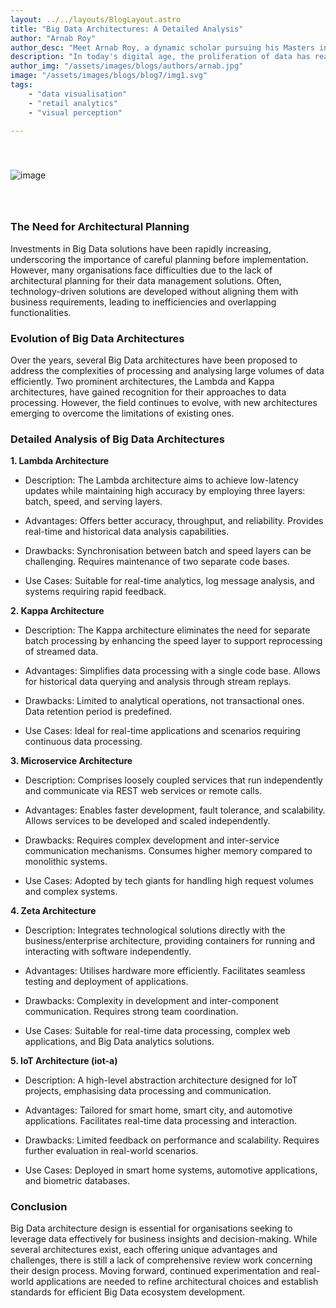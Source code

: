 ```yaml
---
layout: ../../layouts/BlogLayout.astro
title: "Big Data Architectures: A Detailed Analysis"
author: "Arnab Roy"
author_desc: "Meet Arnab Roy, a dynamic scholar pursuing his Masters in Data Science and Management from the prestigious institutes, IIT Ropar and IIM Amritsar. With a fervent dedication to mastering the fusion of data science and business acumen, Arnab navigates the realms of academia and industry with unwavering curiosity and a relentless pursuit of excellence. His passion for unlocking insights and driving innovation propels him to explore the cutting edge of data-driven solutions, shaping the future of business intelligence."
description: "In today's digital age, the proliferation of data has reached unprecedented levels, leading to the emergence of Big Data as a critical area of focus for businesses and organisations across various industries. With the exponential growth of data from both traditional and new sources, managing, processing, and analysing this vast volume of information poses significant challenges. To address these challenges, the development of robust Big Data architectures has become essential."
author_img: "/assets/images/blogs/authors/arnab.jpg"
image: "/assets/images/blogs/blog7/img1.svg"
tags:
    - "data visualisation"
    - "retail analytics"
    - "visual perception"

---
```


<img src="/assets/images/blogs/blog7/img1.svg" alt="image" style="margin: 2.56rem auto;"/>

<Quote quote={quote}/>

### The Need for Architectural Planning

Investments in Big Data solutions have been rapidly increasing, underscoring the importance of careful planning before implementation. However, many organisations face difficulties due to the lack of architectural planning for their data management solutions. Often, technology-driven solutions are developed without aligning them with business requirements, leading to inefficiencies and overlapping functionalities.

### Evolution of Big Data Architectures

Over the years, several Big Data architectures have been proposed to address the complexities of processing and analysing large volumes of data efficiently. Two prominent architectures, the Lambda and Kappa architectures, have gained recognition for their approaches to data processing. However, the field continues to evolve, with new architectures emerging to overcome the limitations of existing ones.

### Detailed Analysis of Big Data Architectures

**1. Lambda Architecture**

- Description: The Lambda architecture aims to achieve low-latency updates while maintaining high accuracy by employing three layers: batch, speed, and serving layers.

- Advantages: Offers better accuracy, throughput, and reliability. Provides real-time and historical data analysis capabilities.

- Drawbacks: Synchronisation between batch and speed layers can be challenging. Requires maintenance of two separate code bases.

- Use Cases: Suitable for real-time analytics, log message analysis, and systems requiring rapid feedback.

**2. Kappa Architecture**

- Description: The Kappa architecture eliminates the need for separate batch processing by enhancing the speed layer to support reprocessing of streamed data.

- Advantages: Simplifies data processing with a single code base. Allows for historical data querying and analysis through stream replays.

- Drawbacks: Limited to analytical operations, not transactional ones. Data retention period is predefined.

- Use Cases: Ideal for real-time applications and scenarios requiring continuous data processing.

**3. Microservice Architecture**

- Description: Comprises loosely coupled services that run independently and communicate via REST web services or remote calls.

- Advantages: Enables faster development, fault tolerance, and scalability. Allows services to be developed and scaled independently.

- Drawbacks: Requires complex development and inter-service communication mechanisms. Consumes higher memory compared to monolithic systems.

- Use Cases: Adopted by tech giants for handling high request volumes and complex systems.

**4. Zeta Architecture**

- Description: Integrates technological solutions directly with the business/enterprise architecture, providing containers for running and interacting with software independently.

- Advantages: Utilises hardware more efficiently. Facilitates seamless testing and deployment of applications.

- Drawbacks: Complexity in development and inter-component communication. Requires strong team coordination.

- Use Cases: Suitable for real-time data processing, complex web applications, and Big Data analytics solutions.

**5. IoT Architecture (iot-a)**

- Description: A high-level abstraction architecture designed for IoT projects, emphasising data processing and communication.

- Advantages: Tailored for smart home, smart city, and automotive applications. Facilitates real-time data processing and interaction.

- Drawbacks: Limited feedback on performance and scalability. Requires further evaluation in real-world scenarios.

- Use Cases: Deployed in smart home systems, automotive applications, and biometric databases.

### Conclusion

Big Data architecture design is essential for organisations seeking to leverage data effectively for business insights and decision-making. While several architectures exist, each offering unique advantages and challenges, there is still a lack of comprehensive review work concerning their design process. Moving forward, continued experimentation and real-world applications are needed to refine architectural choices and establish standards for efficient Big Data ecosystem development.

